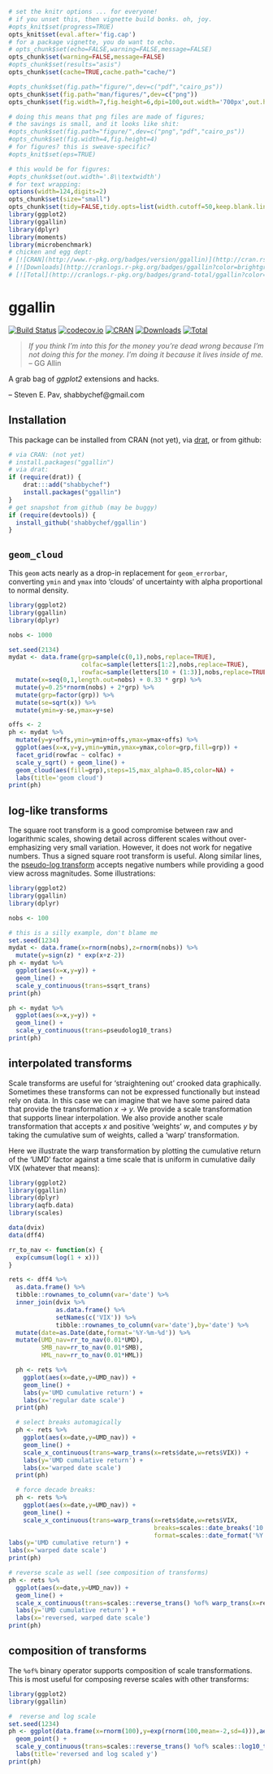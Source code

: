 ```r
# set the knitr options ... for everyone!
# if you unset this, then vignette build bonks. oh, joy.
#opts_knit$set(progress=TRUE)
opts_knit$set(eval.after='fig.cap')
# for a package vignette, you do want to echo.
# opts_chunk$set(echo=FALSE,warning=FALSE,message=FALSE)
opts_chunk$set(warning=FALSE,message=FALSE)
#opts_chunk$set(results="asis")
opts_chunk$set(cache=TRUE,cache.path="cache/")

#opts_chunk$set(fig.path="figure/",dev=c("pdf","cairo_ps"))
opts_chunk$set(fig.path="man/figures/",dev=c("png"))
opts_chunk$set(fig.width=7,fig.height=6,dpi=100,out.width='700px',out.height='600px')

# doing this means that png files are made of figures;
# the savings is small, and it looks like shit:
#opts_chunk$set(fig.path="figure/",dev=c("png","pdf","cairo_ps"))
#opts_chunk$set(fig.width=4,fig.height=4)
# for figures? this is sweave-specific?
#opts_knit$set(eps=TRUE)

# this would be for figures:
#opts_chunk$set(out.width='.8\\textwidth')
# for text wrapping:
options(width=124,digits=2)
opts_chunk$set(size="small")
opts_chunk$set(tidy=FALSE,tidy.opts=list(width.cutoff=50,keep.blank.line=TRUE))
library(ggplot2)
library(ggallin)
library(dplyr)
library(moments)
library(microbenchmark)
# chicken and egg dept:
# [![CRAN](http://www.r-pkg.org/badges/version/ggallin)](http://cran.rstudio.com/package=ggallin) 
# [![Downloads](http://cranlogs.r-pkg.org/badges/ggallin?color=brightgreen)](http://www.r-pkg.org/pkg/ggallin)
# [![Total](http://cranlogs.r-pkg.org/badges/grand-total/ggallin?color=brightgreen)](http://www.r-pkg.org/pkg/ggallin)
```

# ggallin

[![Build Status](https://travis-ci.org/shabbychef/ggallin.png)](https://travis-ci.org/shabbychef/ggallin)
[![codecov.io](http://codecov.io/github/shabbychef/ggallin/coverage.svg?branch=master)](http://codecov.io/github/shabbychef/ggallin?branch=master)
[![CRAN](http://www.r-pkg.org/badges/version/ggallin)](https://cran.r-project.org/package=ggallin)
[![Downloads](http://cranlogs.r-pkg.org/badges/ggallin?color=green)](http://www.r-pkg.org/pkg/ggallin)
[![Total](http://cranlogs.r-pkg.org/badges/grand-total/ggallin?color=green)](http://www.r-pkg.org/pkg/ggallin)

> *If you think I'm into this for the money you're dead wrong because I'm not doing this for the money.  I'm doing it because it lives inside of me.* -- GG Allin

A grab bag of _ggplot2_ extensions and hacks.

-- Steven E. Pav, shabbychef@gmail.com

## Installation

This package can be installed 
from CRAN (not yet), 
via [drat](https://github.com/eddelbuettel/drat "drat"), or
from github:

```r
# via CRAN: (not yet)
# install.packages("ggallin")
# via drat:
if (require(drat)) {
    drat:::add("shabbychef")
    install.packages("ggallin")
}
# get snapshot from github (may be buggy)
if (require(devtools)) {
  install_github('shabbychef/ggallin')
}
```

## `geom_cloud`

This `geom` acts nearly as a drop-in replacement for `geom_errorbar`,
converting `ymin` and `ymax` into 'clouds' of uncertainty with alpha
proportional to normal density. 

```r
library(ggplot2)
library(ggallin)
library(dplyr)

nobs <- 1000

set.seed(2134)
mydat <- data.frame(grp=sample(c(0,1),nobs,replace=TRUE),
                    colfac=sample(letters[1:2],nobs,replace=TRUE),
                    rowfac=sample(letters[10 + (1:3)],nobs,replace=TRUE)) %>%
  mutate(x=seq(0,1,length.out=nobs) + 0.33 * grp) %>%
  mutate(y=0.25*rnorm(nobs) + 2*grp) %>%
  mutate(grp=factor(grp)) %>%
  mutate(se=sqrt(x)) %>%
  mutate(ymin=y-se,ymax=y+se)

offs <- 2
ph <- mydat %>%
  mutate(y=y+offs,ymin=ymin+offs,ymax=ymax+offs) %>%
  ggplot(aes(x=x,y=y,ymin=ymin,ymax=ymax,color=grp,fill=grp)) + 
  facet_grid(rowfac ~ colfac) +
  scale_y_sqrt() + geom_line() + 
  geom_cloud(aes(fill=grp),steps=15,max_alpha=0.85,color=NA) +   
  labs(title='geom cloud')
print(ph)
```

## log-like transforms

The square root transform is a good compromise between raw and logarithmic
scales, showing detail across different scales without over-emphasizing very
small variation. However, it does not work for negative numbers. Thus
a signed square root transform is useful. Along similar lines, the 
[pseudo-log transform](http://www.win-vector.com/blog/2012/03/modeling-trick-the-signed-pseudo-logarithm/)
accepts negative numbers while providing a good view across magnitudes.
Some illustrations:

```r
library(ggplot2)
library(ggallin)
library(dplyr)

nobs <- 100

# this is a silly example, don't blame me
set.seed(1234)
mydat <- data.frame(x=rnorm(nobs),z=rnorm(nobs)) %>%
  mutate(y=sign(z) * exp(x+z-2)) 
ph <- mydat %>%
  ggplot(aes(x=x,y=y)) + 
  geom_line() + 
  scale_y_continuous(trans=ssqrt_trans)
print(ph)

ph <- mydat %>%
  ggplot(aes(x=x,y=y)) + 
  geom_line() + 
  scale_y_continuous(trans=pseudolog10_trans)
print(ph)
```

## interpolated transforms

Scale transforms are useful for 'straightening out' crooked data graphically.
Sometimes these transforms can not be expressed functionally but instead rely
on data. In this case we can imagine that we have some paired data that
provide the transformation _x -> y_. We provide a scale transformation that
supports linear interpolation. 
We also provide another scale transformation that accepts _x_ and positive 'weights'
_w_, and computes _y_ by taking the cumulative sum of weights, called a 'warp'
transformation. 

Here we illustrate the warp transformation by plotting the cumulative return of
the 'UMD' factor against a time scale that is uniform in cumulative daily VIX
(whatever that means):

```r
library(ggplot2)
library(ggallin)
library(dplyr)
library(aqfb.data)
library(scales)

data(dvix)
data(dff4)

rr_to_nav <- function(x) {
  exp(cumsum(log(1 + x)))
}

rets <- dff4 %>%
  as.data.frame() %>%
  tibble::rownames_to_column(var='date') %>%
  inner_join(dvix %>%
             as.data.frame() %>%
             setNames(c('VIX')) %>%
             tibble::rownames_to_column(var='date'),by='date') %>%
  mutate(date=as.Date(date,format='%Y-%m-%d')) %>%
  mutate(UMD_nav=rr_to_nav(0.01*UMD),
         SMB_nav=rr_to_nav(0.01*SMB),
         HML_nav=rr_to_nav(0.01*HML))

  ph <- rets %>%
    ggplot(aes(x=date,y=UMD_nav)) +
    geom_line() +
    labs(y='UMD cumulative return') + 
    labs(x='regular date scale')
  print(ph)

  # select breaks automagically
  ph <- rets %>%
    ggplot(aes(x=date,y=UMD_nav)) +
    geom_line() + 
    scale_x_continuous(trans=warp_trans(x=rets$date,w=rets$VIX)) +
    labs(y='UMD cumulative return') + 
    labs(x='warped date scale')
  print(ph)

  # force decade breaks:
  ph <- rets %>%
    ggplot(aes(x=date,y=UMD_nav)) +
    geom_line() + 
    scale_x_continuous(trans=warp_trans(x=rets$date,w=rets$VIX,
                                        breaks=scales::date_breaks('10 years'),
                                        format=scales::date_format('%Y'))) +
labs(y='UMD cumulative return') + 
labs(x='warped date scale')
print(ph)

# reverse scale as well (see composition of transforms)
ph <- rets %>%
  ggplot(aes(x=date,y=UMD_nav)) +
  geom_line() + 
  scale_x_continuous(trans=scales::reverse_trans() %of% warp_trans(x=rets$date,w=rets$VIX)) +
  labs(y='UMD cumulative return') + 
  labs(x='reversed, warped date scale')
print(ph)
```

## composition of transforms

The `%of%` binary operator supports composition of scale transformations. This
is most useful for composing reverse scales with other transforms:

```r
library(ggplot2)
library(ggallin)

#  reverse and log scale
set.seed(1234)
ph <- ggplot(data.frame(x=rnorm(100),y=exp(rnorm(100,mean=-2,sd=4))),aes(x=x,y=y)) + 
  geom_point() + 
  scale_y_continuous(trans=scales::reverse_trans() %of% scales::log10_trans()) +
  labs(title='reversed and log scaled y')
print(ph)

```


